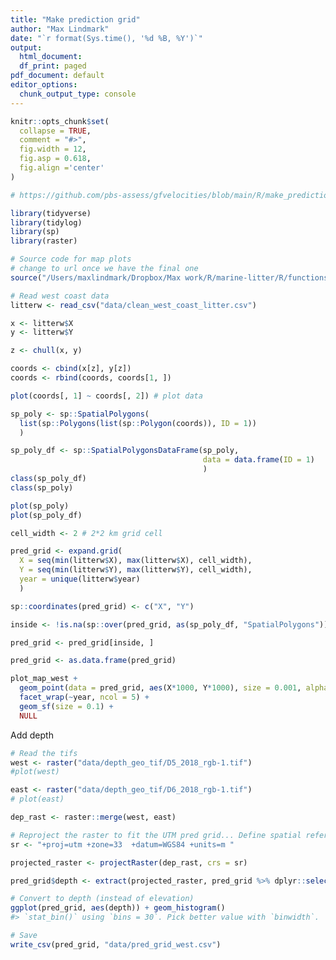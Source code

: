 ```yaml
---
title: "Make prediction grid"
author: "Max Lindmark"
date: "`r format(Sys.time(), '%d %B, %Y')`"
output:
  html_document:
  df_print: paged
pdf_document: default
editor_options: 
  chunk_output_type: console
---
```


```r
knitr::opts_chunk$set(
  collapse = TRUE,
  comment = "#>",
  fig.width = 12,
  fig.asp = 0.618,
  fig.align ='center'
)
```

```r
# https://github.com/pbs-assess/gfvelocities/blob/main/R/make_prediction_grid.R

library(tidyverse)
library(tidylog)
library(sp)
library(raster)

# Source code for map plots
# change to url once we have the final one
source("/Users/maxlindmark/Dropbox/Max work/R/marine-litter/R/functions/map-plot.R")

# Read west coast data
litterw <- read_csv("data/clean_west_coast_litter.csv")

x <- litterw$X
y <- litterw$Y

z <- chull(x, y)

coords <- cbind(x[z], y[z])
coords <- rbind(coords, coords[1, ])

plot(coords[, 1] ~ coords[, 2]) # plot data

sp_poly <- sp::SpatialPolygons(
  list(sp::Polygons(list(sp::Polygon(coords)), ID = 1))
  )

sp_poly_df <- sp::SpatialPolygonsDataFrame(sp_poly,
                                           data = data.frame(ID = 1)
                                           )
class(sp_poly_df)
class(sp_poly)

plot(sp_poly)
plot(sp_poly_df)

cell_width <- 2 # 2*2 km grid cell

pred_grid <- expand.grid(
  X = seq(min(litterw$X), max(litterw$X), cell_width),
  Y = seq(min(litterw$Y), max(litterw$Y), cell_width),
  year = unique(litterw$year)
  )

sp::coordinates(pred_grid) <- c("X", "Y")

inside <- !is.na(sp::over(pred_grid, as(sp_poly_df, "SpatialPolygons")))

pred_grid <- pred_grid[inside, ]

pred_grid <- as.data.frame(pred_grid)

plot_map_west +
  geom_point(data = pred_grid, aes(X*1000, Y*1000), size = 0.001, alpha = 0.5) +
  facet_wrap(~year, ncol = 5) +
  geom_sf(size = 0.1) +
  NULL
```

Add depth

```r
# Read the tifs
west <- raster("data/depth_geo_tif/D5_2018_rgb-1.tif")
#plot(west)

east <- raster("data/depth_geo_tif/D6_2018_rgb-1.tif")
# plot(east)

dep_rast <- raster::merge(west, east)

# Reproject the raster to fit the UTM pred grid... Define spatial reference 
sr <- "+proj=utm +zone=33  +datum=WGS84 +units=m " 

projected_raster <- projectRaster(dep_rast, crs = sr)

pred_grid$depth <- extract(projected_raster, pred_grid %>% dplyr::select(X, Y) %>% mutate(X = X*1000, Y = Y*1000))

# Convert to depth (instead of elevation)
ggplot(pred_grid, aes(depth)) + geom_histogram()
#> `stat_bin()` using `bins = 30`. Pick better value with `binwidth`.
```

```r
# Save
write_csv(pred_grid, "data/pred_grid_west.csv")
```

